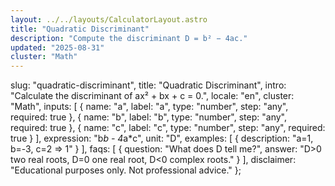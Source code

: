 ```yaml
---
layout: ../../layouts/CalculatorLayout.astro
title: "Quadratic Discriminant"
description: "Compute the discriminant D = b² − 4ac."
updated: "2025-08-31"
cluster: "Math"
---
```



  slug: "quadratic-discriminant",
  title: "Quadratic Discriminant",
  intro: "Calculate the discriminant of ax² + bx + c = 0.",
  locale: "en",
  cluster: "Math",
  inputs: [
    { name: "a", label: "a", type: "number", step: "any", required: true },
    { name: "b", label: "b", type: "number", step: "any", required: true },
    { name: "c", label: "c", type: "number", step: "any", required: true }
  ],
  expression: "b*b - 4*a*c",
  unit: "D",
  examples: [
    { description: "a=1, b=-3, c=2 ⇒ 1" }
  ],
  faqs: [
    { question: "What does D tell me?", answer: "D>0 two real roots, D=0 one real root, D<0 complex roots." }
  ],
  disclaimer: "Educational purposes only. Not professional advice."
};

<Calculator schema={schema} />
